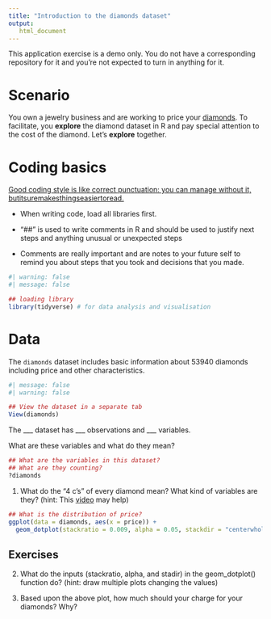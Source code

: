 ```yaml
---
title: "Introduction to the diamonds dataset"
output: 
   html_document
---
```


::: callout-important
This application exercise is a demo only. You do not have a corresponding repository for it and you're not expected to turn in anything for it.
:::

# Scenario

You own a jewelry business and are working to price your [diamonds](tps://www.londonde.com/blogs/worlds-most-famous-diamonds/). To facilitate, you **explore** the diamond dataset in R and pay special attention to the cost of the diamond. Let's **explore** together.

# Coding basics

[Good coding style is like correct punctuation: you can manage without it, butitsuremakesthingseasiertoread.](https://style.tidyverse.org/index.html)

-   When writing code, load all libraries first.

-   "\##" is used to write comments in R and should be used to justify next steps and anything unusual or unexpected steps

-   Comments are really important and are notes to your future self to remind you about steps that you took and decisions that you made.

```r
#| warning: false
#| message: false

## loading library
library(tidyverse) # for data analysis and visualisation
```

# Data

The `diamonds` dataset includes basic information about 53940 diamonds including price and other characteristics.

```r
#| message: false
#| warning: false

## View the dataset in a separate tab
View(diamonds)
```

The \_\_\_ dataset has \_\_\_ observations and \_\_\_ variables.

What are these variables and what do they mean?

```r
## What are the variables in this dataset?
## What are they counting?
?diamonds
```

1.  What do the "4 c's" of every diamond mean? What kind of variables are they? (hint: This [video](https://www.youtube.com/watch?v=FqB5Es1HXI4) may help)



```r
## What is the distribution of price?
ggplot(data = diamonds, aes(x = price)) +
  geom_dotplot(stackratio = 0.009, alpha = 0.05, stackdir = "centerwhole") 
```




## Exercises


2. What do the inputs (stackratio, alpha, and stadir) in the geom_dotplot() function do? (hint: draw multiple plots changing the values)

3. Based upon the above plot, how much should your charge for your diamonds? Why?

